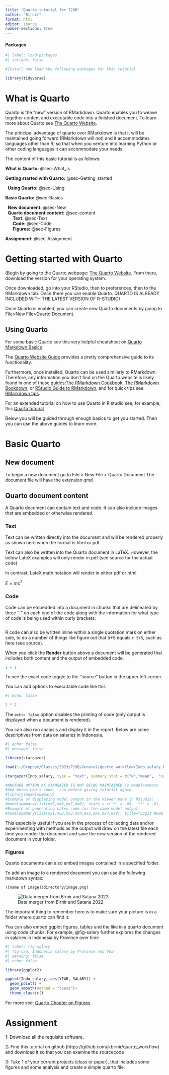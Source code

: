 ```yaml
---
title: "Quarto tutorial for 729B"
author: "Birnir"
format: html
editor: source
number-sections: true
---
```


```{=html}
<!-- Any notes to self not to be rendered in the final document can be placed in 
in the text in this way.  

Note to self:  This quarto tutorial builds on the github tutorial in that it creates a quarto project housed on github.  Then it goes through the creation of a quarto document.  Students will then be able to downloat the file and the source code from github.
The class starts with a demonstration of an ongoing workflow between quarto and overleaf-->
```
#### Packages

<!-- Headings and subheadings are denoted with the number of "#" -->

```r
#| label: load-packages
#| include: false

#Install and load the following packages for this tutorial

library(tidyverse)

```

<!-- "#| include: false" supresses the code in the rendered document -->

# What is Quarto {#sec-What_is}

Quarto is the "new" version of RMarkdown. Quarto enables you to weave together content and executable code into a finished document. To learn more about Quarto see [The Quarto Website](http://quarto.org). <!-- Did you notice how easily we hyperlinked the website in the document -->

The principal advantage of quarto over RMarkdown is that it will be maintained going forward (RMarkdown will not) and it accommodates languages other than R, so that when you venture into learning Python or other coding languages it can accommodate your needs.

The content of this basic tutorial is as follows:

**What is Quarto:** @sec-What_is

**Getting started with Quarto:** @sec-Getting_started

|   **Using Quarto:** @sec-Using

**Basic Quarto:** @sec-Basics

|   **New document:** @sec-New

|   **Quarto document content:** @sec-content

|       **Text:** @sec-Text

|       **Code:** @sec-Code

|       **Figures:** @sec-Figures

**Assignment:** @sec-Assignment

```{=html}
<!-- Did you notice how easily we cross-referenced the various sections above, in addition to sections, figures, tables and code can be cross-referenced easily in Quarto.  For more see [Quarto Cross Referencing](https://quarto.org/docs/authoring/cross-references.html) 
Did you also notice how we indented using | at the beginning of a line.  For more see [RBookdown](https://bookdown.org/yihui/rmarkdown-cookbook/indent-text.html)-->
```
# Getting started with Quarto {#sec-Getting_started}


(Begin by going to the Quarto webpage: [The Quarto Website](http://quarto.org). From there, download the version for your operating system.

Once downloaded, go into your RStudio, then to preferences, then to the RMarkdown tab. Once there you can enable Quarto. QUARTO IS ALREADY INCLUDED WITH THE LATEST VERSION OF R-STUDIO)

Once Quarto is enabled, you can create new Quarto documents by going to File\>New File\>Quarto Document.

## Using Quarto {#sec-Using}

For some basic Quarto see this very helpful cheatsheet on [Quarto Markdown Basics](https://quarto.org/docs/authoring/markdown-basics.html)

The [Quarto Website Guide](https://quarto.org/docs/guide/) provides a pretty comprehensive guide to its functionality.

Furthermore, once installed, Quarto can be used similarly to RMarkdown. Therefore, any information you don't find on the Quarto website is likely found in one of these guides:[The RMarkdown Cookbook](https://bookdown.org/yihui/rmarkdown-cookbook/), [The RMarkdown Bookdown](https://bookdown.org/yihui/bookdown/), or [RStudio Guide to RMarkdown](https://rmarkdown.rstudio.com/), and for quick tips see [RMarkdown tips](https://appsilon.com/r-markdown-tips/).

For an extended tutorial on how to use Quarto in R studio see, for example, this [Quarto tutorial](https://quarto.org/docs/get-started/hello/rstudio.html)

Below you will be guided through enough basics to get you started. Then you can use the above guides to learn more.

# Basic Quarto {#sec-Basics}

## New document {#sec-New}

To begin a new document go to File \> New File \> Quarto Document The document file will have the extension qmd

## Quarto document content {#sec-content}

A Quarto document can contain text and code. It can also include images that are embedded or otherwise rendered.

### Text {#sec-Text}

Text can be written directly into the document and will be rendered properly as shown here when the format is html or pdf.

Text can also be written into the Quarto document in LaTeX. However, the below LateX examples will only render in pdf (see source for the actual code)

```{=latex}
\begin{itemize}
\item Example  
\item Text can be written in LaTeX code that will be preserved in the document file but will render properly only IF THE RENDERED DOCUMENT IS PDF
\end{itemize}
```
In contrast, LateX math notation will render in either pdf or html

$E = mc^{2}$

### Code {#sec-Code}

Code can be embedded into a document in chunks that are delineated by three "\`" on each end of the code along with the information for what type of code is being used within curly brackets:

```r
```

R code can also be written inline within a single quotation mark on either side, to do a number of things like figure out that 5+5 equals `r 5+5`, such as here (see source).

When you click the **Render** button above a document will be generated that includes both content and the output of embedded code.

<!-- A star on each side of a text will render italics, two stars bold.  For more on markdown basic formatting see above basics-->

```r

1 + 1

```

To see the exact code toggle to the "source" button in the upper left corner.

You can add options to executable code like this

```r
#| echo: false

2 * 2

```

The `echo: false` option disables the printing of code (only output is displayed when a document is rendered).

```{=html}
<!-- Some code chunk options
Add a chunk option in {r chunk-name, name = value}
hide message: message = FALSE 
hide warning: warning = FALSE 
hide all : include = FALSE 
hide results : results = "hide" or results = FALSE

One important difference between R Markdown documents and Quarto documents is that in Quarto chunk options are typically included in special comments at the top of code chunks rather than within the line that begins the chunk.  FOr more see [Quarto Computation](https://quarto.org/docs/computations/r.html)
-->
```
You can also run analysis and display it in the report. Below are some descriptives from data on salaries in Indonesia.

```r
#| echo: false
#| message: false

library(stargazer)

load("~/Dropbox/Classes/2023/729B/General/quarto_workflow/Indo_salary.Rdata")

stargazer(Indo_salary, type = "text", summary.stat = c("N","mean",  "sd","min", "max" ))

#ANOTHER OPTION AS STARGAZER IS NOT BEING MAINTAINED is modelsummary
#See below Leo's code.  run before giving tutorial again
#library(modelsummary)
#Example of displaying model output in the Viewer pane in RStudio:
#modelsummary(list(mx5,mx6,mx7,mx8), stars = c('*' = .05, '**' = .01, '***' = .001))
#Example of generating Latex code for the same model output:
#modelsummary(list(mx1,mx2,mx3,mx4,mx5,mx6,mx7,mx8), title="Logit Models of Civil War Onset and Incidence in State-SD Movement Dyads, 1991–2015", stars = c('*' = .05, '**' = .01, '***' = .001), output = "latex")

```

This especially useful if you are in the process of collecting data and/or experimenting with methods as the output will draw on the latest file each time you render the document and save the new version of the rendered document in your folder.

### Figures {#sec-Figures}

Quarto documents can also embed images contained in a specified folder.

To add an image to a rendered document you can use the following markdown syntax:

`![name of image](directory/image.png)`

<!-- Did you notice how the above command ![name of image](directory/image.png) is enclosed between ` and `  in this way the command will print in the rendered document while not confusing quarto into thinking you are asking it to execute it -->

![Data merger from Birnir and Satana 2022](test.png)

The important thing to remember here is to make sure your picture is in a folder where quarto can find it.

You can also embed ggplot figures, tables and the like in a quarto document using code chunks. For example, @fig-salary further explores the changes in salaries in Indonesia by Province over time

```r
#| label: fig-salary
#| fig-cap: Indonesia salary by Province and Year
#| warning: false
#| echo: false

library(ggplot2)

ggplot(Indo_salary, aes(YEAR, SALARY)) + 
  geom_point() + 
  geom_smooth(method = "loess")+
  theme_classic()
```

For more see: [Quarto Chapter on Figures](https://quarto.org/docs/authoring/figures.html)

# Assignment {#sec-Assignment}

1: Download all the requisite software.

2: Find this tutorial on github (https://github.com/jkbirnir/quarto_workflow) and download it so that you can examine the sourcecode

3: Take 1 of your current projects (class or paper), that includes some figures and some analysis and create a simple quarto file.
